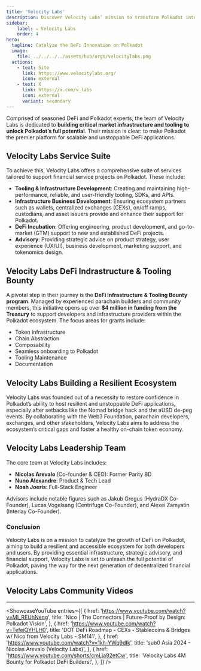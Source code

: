 ```yaml
---
title: 'Velocity Labs'
description: Discover Velocity Labs’ mission to transform Polkadot into a leading DeFi hub with robust infrastructure and innovative solutions.
sidebar:   
    label: ⭒ Velocity Labs
    order: 4
hero:
  tagline: Catalyze the DeFi Innovation on Polkadot
  image: 
    file: ../../../../assets/hub/orgs/velocitylabs.png
  actions:
    - text: Site
      link: https://www.velocitylabs.org/
      icon: external
    - text: X
      link: https://x.com/v_labs
      icon: external
      variant: secondary
---
```



Comprised of seasoned DeFi and Polkadot experts, the team of Velocity Labs is dedicated to **building critical market infrastructure and tooling to unlock Polkadot’s full potential**. Their mission is clear: to make Polkadot the premier platform for scalable and unstoppable DeFi applications.

## Velocity Labs Service Suite
To achieve this, Velocity Labs offers a comprehensive suite of services tailored to support financial service projects on Polkadot. These include:

- **Tooling &amp; Infrastructure Development**: Creating and maintaining high-performance, reliable, and user-friendly tooling, SDKs, and APIs.
- **Infrastructure Business Development**: Ensuring ecosystem partners such as wallets, centralized exchanges (CEXs), on/off ramps, custodians, and asset issuers provide and enhance their support for Polkadot.
- **DeFi Incubation**: Offering engineering, product development, and go-to-market (GTM) support to new and established DeFi projects.
- **Advisory**: Providing strategic advice on product strategy, user experience (UX/UI), business development, marketing support, and tokenomics design.

## Velocity Labs DeFi Indrastructure & Tooling Bounty


A pivotal step in their journey is the **DeFi Infrastructure &amp; Tooling Bounty program**. Managed by experienced parachain builders and community members, this initiative opens up over **$4 million in funding from the Treasury** to support developers and infrastructure providers within the Polkadot ecosystem. The focus areas for grants include:

- Token Infrastructure
- Chain Abstraction
- Composability
- Seamless onboarding to Polkadot
- Tooling Maintenance
- Documentation

## Velocity Labs Building a Resilient Ecosystem
Velocity Labs was founded out of a necessity to restore confidence in Polkadot’s ability to host resilient and unstoppable DeFi applications, especially after setbacks like the Nomad bridge hack and the aUSD de-peg events. By collaborating with the Web3 Foundation, parachain developers, exchanges, and other stakeholders, Velocity Labs aims to address the ecosystem’s critical gaps and foster a healthy on-chain token economy.

## Velocity Labs Leadership Team
The core team at Velocity Labs includes:

- **Nicolas Arevalo** (Co-founder &amp; CEO): Former Parity BD
- **Nuno Alexandre**: Product &amp; Tech Lead
- **Noah Joeris**: Full-Stack Engineer

Advisors include notable figures such as Jakub Gregus (HydraDX Co-Founder), Lucas Vogelsang (Centrifuge Co-Founder), and Alexei Zamyatin (Interlay Co-Founder).

### Conclusion
Velocity Labs is on a mission to catalyze the growth of DeFi on Polkadot, aiming to build a resilient and accessible ecosystem for both developers and users. By providing essential infrastructure, strategic advisory, and financial support, Velocity Labs is set to unleash the full potential of Polkadot, paving the way for the next generation of decentralized financial applications.

## Velocity Labs Community Videos
----------------
<ShowcaseYouTube
  entries={[
          {
      href: 'https://www.youtube.com/watch?v=MI_REUhNeng',
      title: 'Nico | The Connectors | Future-Proof by Design: Polkadot Vision',
     },
               {
      href: 'https://www.youtube.com/watch?v=TefeiQYHLH0',
      title: 'DOT DeFi Roadmap - CEXs - Stablecoins & Bridges w/ Nico from Velocity Labs - SM141',
     },
                    {
      href: 'https://www.youtube.com/watch?v=1kh-YWq9dIk',
      title: 'sub0 Asia 2024 - Nicolas Arevalo (Velocity Labs)',
     },
                    {
      href: 'https://www.youtube.com/shorts/cmLja92etCw',
      title: 'Velocity Labs 4M Bounty for Polkadot DeFi Builders!',
     },
  ]}
/>
